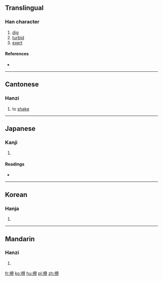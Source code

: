 ==Translingual==

===Han character===
{{Han char|rn=64|rad=手|as=10|sn=13|four=5702<sub>7</sub>|canj=手月月月 (QBBB)|ids=⿰[[扌]][[骨]]}}

# [[dig]]
# [[turbid]]
# [[exert]]

====References====
* {{Han ref|kx=0448.070|dkj=12511|dj=0799.010|hdz=31918.030|uh=6430|ud=25648|bh=DDAC|bd=56748}}

----

==Cantonese==

===Hanzi===
{{yue-hanzi|jyut=wat6|y=wat6}}

# to [[shake]]

----

==Japanese==

===Kanji===
{{ja-kanji|grade=|rs=手10}}

# {{defn|lang=ja|sort=手10}}

====Readings====
* {{ja-readings|on=[[こつ]] (kotsu)|kun=[[ほる]] (horu)}}

----

==Korean==

===Hanja===
{{ko-hanja|hangeul=골|eumhun=|rv=gol|mr=kol|y=kol}}

# {{defn|lang=ko|sort=手10}}

----

==Mandarin==

===Hanzi===
{{cmn-hanzi|pin=[[hú]] ([[hu2]])|wg=hu<sup>2</sup>}}

# {{defn|lang=cmn|sort=手10}}

[[fr:搰]]
[[ko:搰]]
[[hu:搰]]
[[pl:搰]]
[[zh:搰]]